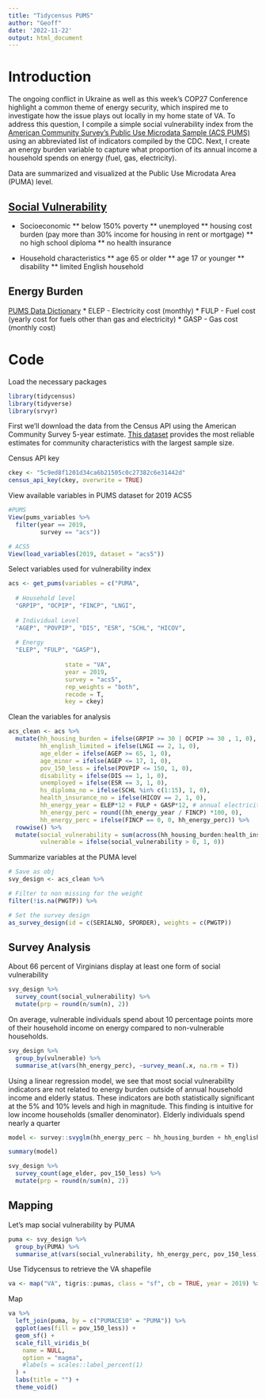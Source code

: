 ---
title: "Tidycensus PUMS"
author: "Geoff"
date: '2022-11-22'
output: html_document
---
# Introduction

The ongoing conflict in Ukraine as well as this week's COP27 Conference highlight a common theme of energy security, which inspired me to investigate how the issue plays out locally in my home state of VA. To address this question, I compile a simple social vulnerability index from the [American Community Survey's Public Use Microdata Sample (ACS PUMS)](https://www.census.gov/programs-surveys/acs/library/handbooks/pums.html) using an abbreviated list of indicators compiled by the CDC. Next, I create an energy burden variable to capture what proportion of its annual income a household spends on energy (fuel, gas, electricity). 

Data are summarized and visualized at the Public Use Microdata Area (PUMA) level. 


## [Social Vulnerability](https://www.atsdr.cdc.gov/placeandhealth/svi/at-a-glance_svi.html)

* Socioeconomic 
** below 150% poverty
** unemployed
** housing cost burden (pay more than 30% income for housing in rent or mortgage)
** no high school diploma
** no health insurance

* Household characteristics 
** age 65 or older
** age 17 or younger 
** disability 
** limited English household

## Energy Burden 

[PUMS Data Dictionary](https://www.census.gov/programs-surveys/acs/microdata/documentation.2019.html#list-tab-6IH21Z086XPYLLD5BW)
* ELEP - Electricity cost (monthly)
* FULP - Fuel cost (yearly cost for fuels other than gas and electricity)
* GASP - Gas cost (monthly cost)

# Code

Load the necessary packages 
```{r, warning=F, message=F}
library(tidycensus)
library(tidyverse)
library(srvyr)
```

First we'll download the data from the Census API using the American Community Survey 5-year estimate. [This dataset](https://www.census.gov/programs-surveys/acs/guidance/estimates.html) provides the most reliable estimates for community characteristics with the largest sample size. 

Census API key
```{r}
ckey <- "5c9ed8f1201d34ca6b21505c0c27382c6e31442d"
census_api_key(ckey, overwrite = TRUE)
```

View available variables in PUMS dataset for 2019 ACS5
```{r}
#PUMS
View(pums_variables %>%
  filter(year == 2019, 
         survey == "acs"))

# ACS5
View(load_variables(2019, dataset = "acs5"))
```



Select variables used for vulnerability index
```{r}
acs <- get_pums(variables = c("PUMA",
                              
  # Household level 
  "GRPIP", "OCPIP", "FINCP", "LNGI", 
  
  # Individual Level 
  "AGEP", "POVPIP", "DIS", "ESR", "SCHL", "HICOV",
  
  # Energy
  "ELEP", "FULP", "GASP"),
  
                state = "VA", 
                year = 2019,
                survey = "acs5",
                rep_weights = "both",
                recode = T,
                key = ckey)
```

Clean the variables for analysis 
```{r}
acs_clean <- acs %>%
  mutate(hh_housing_burden = ifelse(GRPIP >= 30 | OCPIP >= 30 , 1, 0), # unaffordable housing costs (rent or mortgage)
         hh_english_limited = ifelse(LNGI == 2, 1, 0),
         age_elder = ifelse(AGEP >= 65, 1, 0), 
         age_minor = ifelse(AGEP <= 17, 1, 0), 
         pov_150_less = ifelse(POVPIP <= 150, 1, 0), 
         disability = ifelse(DIS == 1, 1, 0), 
         unemployed = ifelse(ESR == 3, 1, 0), 
         hs_diploma_no = ifelse(SCHL %in% c(1:15), 1, 0),
         health_insurance_no = ifelse(HICOV == 2, 1, 0), 
         hh_energy_year = ELEP*12 + FULP + GASP*12, # annual electricity, fuel and gas bill
         hh_energy_perc = round((hh_energy_year / FINCP) *100, 0),
         hh_energy_perc = ifelse(FINCP == 0, 0, hh_energy_perc)) %>%
  rowwise() %>%
  mutate(social_vulnerability = sum(across(hh_housing_burden:health_insurance_no), na.rm = T),
         vulnerable = ifelse(social_vulnerability > 0, 1, 0))

```

Summarize variables at the PUMA level
```{r}
# Save as obj
svy_design <- acs_clean %>% 

# Filter to non missing for the weight
filter(!is.na(PWGTP)) %>% 

# Set the survey design 
as_survey_design(id = c(SERIALNO, SPORDER), weights = c(PWGTP)) 

```

## Survey Analysis 

About 66 percent of Virginians display at least one form of social vulnerability 
```{r}
svy_design %>%
  survey_count(social_vulnerability) %>%
  mutate(prp = round(n/sum(n), 2))
```
On average, vulnerable individuals spend about 10 percentage points more of their household income on energy compared to non-vulnerable households.  
```{r}
svy_design %>% 
  group_by(vulnerable) %>%
  summarise_at(vars(hh_energy_perc), ~survey_mean(.x, na.rm = T))
```

Using a linear regression model, we see that most social vulnerability indicators are not related to energy burden outside of annual household income and elderly status. These indicators are both statistically significant at the 5% and 10% levels and high in magnitude. This finding is intuitive for low income households (smaller denominator). Elderly individuals spend nearly a quarter   
```{r}
model <- survey::svyglm(hh_energy_perc ~ hh_housing_burden + hh_english_limited + age_elder + age_minor + pov_150_less + disability + unemployed + hs_diploma_no + health_insurance_no, design = svy_design)

summary(model)
```

```{r}
svy_design %>%
  survey_count(age_elder, pov_150_less) %>%
  mutate(prp = round(n/sum(n), 2))
```


## Mapping

Let's map social vulnerability by PUMA 
```{r}
puma <- svy_design %>%
  group_by(PUMA) %>%
  summarise_at(vars(social_vulnerability, hh_energy_perc, pov_150_less), ~survey_mean(.x, na.rm = T))
```

Use Tidycensus to retrieve the VA shapefile 
```{r}
va <- map("VA", tigris::pumas, class = "sf", cb = TRUE, year = 2019) %>% reduce(rbind)
```

Map  
```{r}
va %>%
  left_join(puma, by = c("PUMACE10" = "PUMA")) %>%
  ggplot(aes(fill = pov_150_less)) + 
  geom_sf() + 
  scale_fill_viridis_b(
    name = NULL, 
    option = "magma", 
    #labels = scales::label_percent(1)
  ) + 
  labs(title = "") + 
  theme_void()
```

